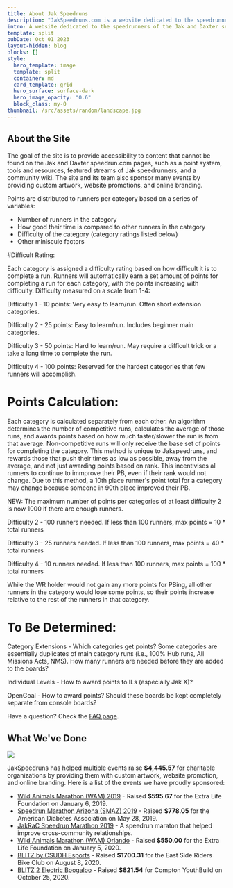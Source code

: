 ```yaml
---
title: About Jak Speedruns
description: "JakSpeedruns.com is a website dedicated to the speedrunners of the Jak and Daxter series."
intro: A website dedicated to the speedrunners of the Jak and Daxter series.
template: split
pubDate: Oct 01 2023
layout-hidden: blog
blocks: []
style:
  hero_template: image
  template: split
  container: md
  card_template: grid
  hero_surface: surface-dark
  hero_image_opacity: "0.6"
  block_class: my-0
thumbnail: /src/assets/random/landscape.jpg
---
```


## About the Site

The goal of the site is to provide accessibility to content that cannot be found on the Jak and Daxter speedrun.com pages, such as a point system, tools and resources, featured streams of Jak speedrunners, and a community wiki. The site and its team also sponsor many events by providing custom artwork, website promotions, and online branding.

Points are distributed to runners per category based on a series of variables:

- Number of runners in the category
- How good their time is compared to other runners in the category
- Difficulty of the category (category ratings listed below)
- Other miniscule factors


#Difficult Rating:

Each category is assigned a difficulty rating based on how difficult it is to complete a run. Runners will automatically earn a set amount of points for completing a run for each category, with the points increasing with difficulty. Difficulty measured on a scale from 1-4:

Difficulty 1 - 10 points: Very easy to learn/run. Often short extension categories.

Difficulty 2 - 25 points: Easy to learn/run. Includes beginner main categories.

Difficulty 3 - 50 points: Hard to learn/run. May require a difficult trick or a take a long time to complete the run.

Difficulty 4 - 100 points: Reserved for the hardest categories that few runners will accomplish.


# Points Calculation:

Each category is calculated separately from each other. An algorithm determines the number of competitive runs, calculates the average of those runs, and awards points based on how much faster/slower the run is from that average. Non-competitive runs will only receive the base set of points for completing the category. This method is unique to Jakspeedruns, and rewards those that push their times as low as possible, away from the average, and not just awarding points based on rank. This incentivises all runners to continue to immprove their PB, even if their rank would not change. Due to this method, a 10th place runner's point total for a category may change because someone in 90th place improved their PB.


NEW: The maximum number of points per categories of at least difficulty 2 is now 1000 if there are enough runners.

Difficulty 2 - 100 runners needed. If less than 100 runners, max points = 10 * total runners

Difficulty 3 - 25 runners needed. If less than 100 runners, max points = 40 * total runners

Difficulty 4 - 10 runners needed. If less than 100 runners, max points = 100 * total runners

While the WR holder would not gain any more points for PBing, all other runners in the category would lose some points, so their points increase relative to the rest of the runners in that category.


# To Be Determined:

Category Extensions - Which categories get points? Some categories are essentially duplicates of main category runs (i.e., 100% Hub runs, All Missions Acts, NMS). How many runners are needed before they are added to the boards?

Individual Levels - How to award points to ILs (especially Jak X)?

OpenGoal - How to award points? Should these boards be kept completely separate from console boards?


Have a question? Check the [FAQ page](/faq).

## What We've Done

![](/sponsored-events.png)

JakSpeedruns has helped multiple events raise **$4,445.57** for charitable organizations by providing them with custom artwork, website promotion, and online branding. Here is a list of the events we have proudly sponsored:

- [Wild Animals Marathon (WAM) 2019](https://twitter.com/SkitzSR/status/1082029659741655040) - Raised **$595.67** for the Extra Life Foundation on January 6, 2019.
- [Speedrun Marathon Arizona (SMAZ) 2019](https://twitter.com/SMAZsr/status/1133594043416322049) - Raised **$778.05** for the American Diabetes Association on May 28, 2019.
- [JakRaC Speedrun Marathon 2019](https://twitter.com/JakSpeedruns/status/1205624174753923073) - A speedrun maraton that helped improve cross-community relationships.
- [Wild Animals Marathon (WAM) Orlando](https://twitter.com/WildAnimalsSR/status/1213828320682491905) - Raised **$550.00** for the Extra Life Foundation on January 5, 2020.
- [BLITZ by CSUDH Esports](https://twitter.com/RuhPhorte/status/1292555776225992704) - Raised **$1700.31** for the East Side Riders Bike Club on August 8, 2020.
- [BLITZ 2 Electric Boogaloo](https://twitter.com/RuhPhorte/status/1321935316303798273) - Raised **$821.54** for Compton YouthBuild on October 25, 2020.
